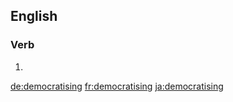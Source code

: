 
==English==

===Verb===
{{head|en|present participle}}

# {{present participle of|democratise|lang=en|nocat=1}}

[[de:democratising]]
[[fr:democratising]]
[[ja:democratising]]